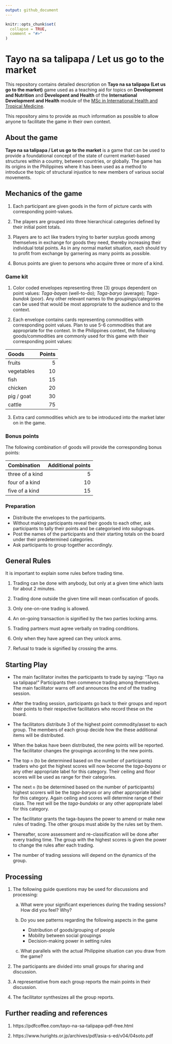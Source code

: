 ```yaml
---
output: github_document
---
```


<!-- README.md is generated from README.Rmd. Please edit that file -->

```r
knitr::opts_chunk$set(
  collapse = TRUE,
  comment = "#>"
)
```

# Tayo na sa talipapa / Let us go to the market

<!-- badges: start -->
<!-- badges: end -->

This repository contains detailed description on **Tayo na sa talipapa (Let us go to the market)** game used as a teaching aid for topics on **Development and Nutrition** and **Developent and Health** of the **International Development and Health** module of the [MSc in International Health and Tropical Medicine]().

This repository aims to provide as much information as possible to allow anyone to facilitate the game in their own context.

## About the game

**Tayo na sa talipapa / Let us go to the market** is a game that can be used to provide a foundational concept of the state of current market-based structures within a country, between countries, or globally. The game has its origins in the Philippines where it has been used as a method to introduce the topic of structural injustice to new members of various social movements.

## Mechanics of the game

1. Each participant are given goods in the form of picture cards with corresponding point-values.

2. The players are grouped into three hierarchical categories defined by their initial point totals.

3. Players are to act like traders trying to barter surplus goods among themselves in exchange for goods they need, thereby increasing their individual total points. As in any normal market situation, each should try to profit from exchange by garnering as many points as possible.

4. Bonus points are given to persons who acquire three or more of a kind.

### Game kit

1. Color coded envelopes representing three (3) groups dependent on point values: *Taga-bayan* (well-to-do); *Taga-baryo* (average); *Taga-bundok* (poor). Any other relevant names to the groupings/categories can be used that would be most appropriate to the audience and to the context.

2. Each envelope contains cards representing commodities with corresponding point values. Plan to use 5-6 commodities that are appropriate for the context. In the Philippines context, the following goods/commodities are commonly used for this game with their corresponding point values:

**Goods**  | **Points**
:---       | ---:
fruits     | 5
vegetables | 10
fish       | 15
chicken    | 20
pig / goat | 30
cattle     | 75

3. Extra card commodities which are to be introduced into the market later on in the game.


### Bonus points

The following combination of goods will provide the corresponding bonus points:

**Combination** | **Additional points**
:--- | ---:
three of a kind | 5
four of a kind  | 10
five of a kind  | 15

### Preparation

* Distribute the envelopes to the participants.
* Without making participants reveal their goods to each other, ask participants to tally their points and be categorised into subgroups.
* Post the names of the participants and their starting totals on the board under their predetermined categories.
* Ask participants to group together accordingly.

## General Rules

It is important to explain some rules before trading time.

1. Trading can be done with anybody, but only at a given time which lasts for about 2 minutes.

2. Trading done outside the given time will mean confiscation of goods.

3. Only one-on-one trading is allowed.

4. An on-going transaction is signified by the two parties locking arms.

5. Trading partners must agree verbally on trading conditions.

6. Only when they have agreed can they unlock arms.

7. Refusal to trade is signified by crossing the arms.

## Starting Play

* The main facilitator invites the participants to trade by saying: “Tayo na sa talipapa!” Participants then commence trading among themselves. The main facilitator warns off and announces the end of the trading session.

* After the trading session, participants go back to their groups and report their points to their respective facilitators who record these on the board.

* The facilitators distribute 3 of the highest point commodity/asset to each group. The members of each group decide how the these additional items will be distributed.

* When the bakas have been distributed, the new points will be reported. The facilitator changes the groupings according to the new points.

* The top `n` (to be determined based on the number of participants) traders who got the highest scores will now become the *taga-bayans* or any other appropriate label for this category. Their ceiling and floor scores will be used as range for their categories.

* The next `n` (to be determined based on the number of participants) highest scorers will be the *taga-baryos* or any other appropriate label for this category. Again ceiling and scores will determine range of their class. The rest will be the *taga-bundoks* or any other appropriate label for this category.

* The facilitator grants the taga-bayans the power to amend or make new rules of trading. The other groups must abide by the rules set by them.

* Thereafter, score assessment and re-classification will be done after every trading time. The group with the highest scores is given the power to change the rules after each trading.

* The number of trading sessions will depend on the dynamics of the group.

## Processing

1. The following guide questions may be used for discussions and processing:

    a. What were your significant experiences during the trading sessions? How did you feel? Why?
    
    b. Do you see patterns regarding the following aspects in the game

        * Distribution of goods/grouping of people
        * Mobility between social groupings
        * Decision-making power in setting rules
        
    c. What parallels with the actual Philippine situation can you draw from the game?

2. The participants are divided into small groups for sharing and discussion.

3. A representative from each group reports the main points in their discussion.

4. The facilitator synthesizes all the group reports.


## Further reading and references

1. https://pdfcoffee.com/tayo-na-sa-talipapa-pdf-free.html

2. https://www.hurights.or.jp/archives/pdf/asia-s-ed/v04/04soto.pdf